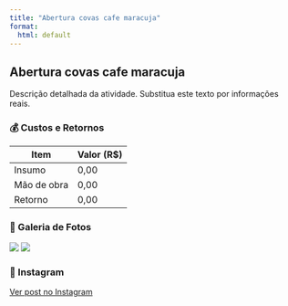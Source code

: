 ```yaml
---
title: "Abertura covas cafe maracuja"
format:
  html: default
---
```


## Abertura covas cafe maracuja

Descrição detalhada da atividade. Substitua este texto por informações reais.

### 💰 Custos e Retornos

| Item        | Valor (R$)  |
|-------------|-------------|
| Insumo      | 0,00        |
| Mão de obra | 0,00        |
| Retorno     | 0,00        |

### 📸 Galeria de Fotos

![](docs/images/abertura_covas_cafe_maracuja/imagem1.jpg)
![](docs/images/abertura_covas_cafe_maracuja/imagem2.jpg)

### 📲 Instagram

[Ver post no Instagram](#)
